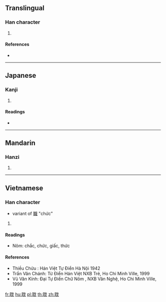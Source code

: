 {{character info/new}}
==Translingual==

===Han character===
{{Han char|rn=128|rad=耳|as=04|sn=10|four=|canj=SJI}}

# {{defn|Han|sort=耳04}}

====References====
* {{Han ref|kx=0966.171|dkj=29037|dj=1414.200|hdz=42784.160|uh=8040|ud=32832}}

----

==Japanese==

===Kanji===
{{ja-kanji|grade=|rs=耳04}}

# {{defn|lang=ja|sort=耳04}}

====Readings====
* {{ja-readings|on=[[しょく]] (shoku)|kun=}}

----

==Mandarin==

===Hanzi===
{{cmn-hanzi|pin=[[zhí]] ([[zhi2]])|wg=chih<sup>2</sup>}}

# {{defn|lang=cmn|sort=耳04}}

----

==Vietnamese==

===Han character===
{{vi-hantu|chức|rs=耳04}}
* variant of [[職]] "chức"

# {{defn|lang=vi|sort=耳04}}

====Readings====
* Nôm: chắc, chức, giấc, thức

====References====
* Thiều Chửu : Hán Việt Tự Điển Hà Nội 1942
* Trần Văn Chánh: Từ Điển Hán Việt NXB Trẻ, Ho Chi Minh Ville, 1999
* Vũ Văn Kính: Đại Tự Điển Chữ Nôm , NXB Văn Nghệ, Ho Chi Minh Ville, 1999

[[fr:聀]]
[[hu:聀]]
[[pl:聀]]
[[th:聀]]
[[zh:聀]]